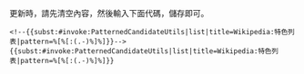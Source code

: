 更新時，請先清空內容，然後輸入下面代碼，儲存即可。
<pre>
<!--{{subst:#invoke:PatternedCandidateUtils|list|title=Wikipedia:特色列表|pattern=%[%[:(.-)%]%]}}-->
{{subst:#invoke:PatternedCandidateUtils|list|title=Wikipedia:特色列表|pattern=%[%[:(.-)%]%]}}
</pre>
